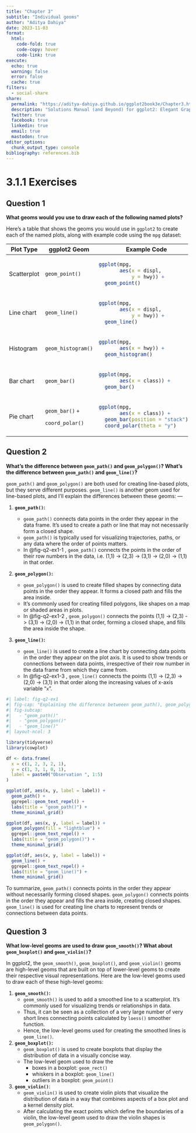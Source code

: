 ```yaml
---
title: "Chapter 3"
subtitle: "Individual geoms"
author: "Aditya Dahiya"
date: 2023-11-03
format: 
  html: 
    code-fold: true
    code-copy: hover
    code-link: true
execute: 
  echo: true
  warning: false
  error: false
  cache: true
filters:
  - social-share
share:
  permalink: "https://aditya-dahiya.github.io/ggplot2book3e/Chapter3.html"
  description: "Solutions Manual (and Beyond) for ggplot2: Elegant Graphics for Data Analysis (3e)"
  twitter: true
  facebook: true
  linkedin: true
  email: true
  mastodon: true
editor_options: 
  chunk_output_type: console
bibliography: references.bib
---
```


# **3.1.1 Exercises**

## Question 1

**What geoms would you use to draw each of the following named plots?**

Here's a table that shows the geoms you would use in `ggplot2` to create each of the named plots, along with example code using the `mpg` dataset:

+---------------+--------------------+-----------------------------------+
| Plot Type     | **ggplot2** Geom   | Example Code                      |
+===============+====================+===================================+
| Scatterplot   | `geom_point()`     | ``` r                             |
|               |                    | ggplot(mpg,                       |
|               |                    |        aes(x = displ,             |
|               |                    |            y = hwy)) +            |
|               |                    |   geom_point()                    |
|               |                    | ```                               |
+---------------+--------------------+-----------------------------------+
| Line chart    | `geom_line()`      | ``` r                             |
|               |                    | ggplot(mpg,                       |
|               |                    |        aes(x = displ,             |
|               |                    |            y = hwy)) +            |
|               |                    |   geom_line()                     |
|               |                    | ```                               |
+---------------+--------------------+-----------------------------------+
| Histogram     | `geom_histogram()` | ``` r                             |
|               |                    | ggplot(mpg,                       |
|               |                    |        aes(x = hwy)) +            |
|               |                    |   geom_histogram()                |
|               |                    | ```                               |
+---------------+--------------------+-----------------------------------+
| Bar chart     | `geom_bar()`       | ``` r                             |
|               |                    | ggplot(mpg,                       |
|               |                    |        aes(x = class)) +          |
|               |                    |   geom_bar()                      |
|               |                    | ```                               |
+---------------+--------------------+-----------------------------------+
| Pie chart     | `geom_bar()` `+`   | ``` r                             |
|               |                    | ggplot(mpg,                       |
|               | `coord_polar()`    |        aes(x = class)) +          |
|               |                    |   geom_bar(position = "stack") +  |
|               |                    |   coord_polar(theta = "y")        |
|               |                    | ```                               |
+---------------+--------------------+-----------------------------------+

## Question 2

**What's the difference between `geom_path()` and `geom_polygon()`? What's the difference between `geom_path()` and `geom_line()`?**

`geom_path()` and `geom_polygon()` are both used for creating line-based plots, but they serve different purposes. `geom_line()` is another geom used for line-based plots, and I'll explain the differences between these geoms: ---

1.  **`geom_path()`:**

    -   `geom_path()` connects data points in the order they appear in the data frame. It's used to create a path or line that may not necessarily form a closed shape.
    -   `geom_path()` is typically used for visualizing trajectories, paths, or any data where the order of points matters.
    -   In @fig-q2-ex1-1 , `geom_path()` connects the points in the order of their row numbers in the data, i.e. (1,1) -\> (2,3) -\> (3,1) -\> (2,0) -\> (1,1) in that order.

2.  **`geom_polygon()`:**

    -   `geom_polygon()` is used to create filled shapes by connecting data points in the order they appear. It forms a closed path and fills the area inside.
    -   It's commonly used for creating filled polygons, like shapes on a map or shaded areas in plots.
    -   In @fig-q2-ex1-2 , `geom_polygon()` connects the points (1,1) -\> (2,3) -\> (3,1) -\> (2,0) -\> (1,1) in that order, forming a closed shape, and fills the area inside the shape.

3.  **`geom_line()`:**

    -   `geom_line()` is used to create a line chart by connecting data points in the order they appear on the plot axis. It is used to show trends or connections between data points, irrespective of their row number in the data frame from which they came from.
    -   In @fig-q2-ex1-3 , `geom_line()` connects the points (1,1) -\> (2,3) -\> (2,0) -\> (3,1) in that order along the increasing values of x-axis variable "`x`".

```r
#| label: fig-q2-ex1
#| fig-cap: "Explaining the difference betweeen geom_path(), geom_polygon() and geom_line()"
#| fig-subcap: 
#|   - "geom_path()"
#|   - "geom_polygon()"
#|   - "geom_line()"
#| layout-ncol: 3

library(tidyverse)
library(cowplot)

df <- data.frame(
  x = c(1, 2, 3, 2, 1),
  y = c(1, 3, 1, 0, 1),
  label = paste0("Observation ", 1:5)
)

ggplot(df, aes(x, y, label = label)) +
  geom_path() +
  ggrepel::geom_text_repel() +
  labs(title = "geom_path()") +
  theme_minimal_grid()

ggplot(df, aes(x, y, label = label)) +
  geom_polygon(fill = "lightblue") +
  ggrepel::geom_text_repel() +
  labs(title = "geom_polygon()") +
  theme_minimal_grid()

ggplot(df, aes(x, y, label = label)) +
  geom_line() +
  ggrepel::geom_text_repel() +
  labs(title = "geom_line()") +
  theme_minimal_grid()
```

To summarize, `geom_path()` connects points in the order they appear without necessarily forming closed shapes. `geom_polygon()` connects points in the order they appear and fills the area inside, creating closed shapes. `geom_line()` is used for creating line charts to represent trends or connections between data points.

## Question 3

**What low-level geoms are used to draw `geom_smooth()`? What about `geom_boxplot()` and `geom_violin()`?**

In ggplot2, the `geom_smooth()`, `geom_boxplot()`, and `geom_violin()` geoms are high-level geoms that are built on top of lower-level geoms to create their respective visual representations. Here are the low-level geoms used to draw each of these high-level geoms:

1.  **`geom_smooth()`:**
    -   `geom_smooth()` is used to add a smoothed line to a scatterplot. It's commonly used for visualizing trends or relationships in data.
    -   Thus, it can be seen as a collection of a very large number of very short lines connecting points calculated by `loess()` smoother function.
    -   Hence, the low-level geoms used for creating the smoothed lines is `geom_line()`.
2.  **`geom_boxplot()`:**
    -   `geom_boxplot()` is used to create boxplots that display the distribution of data in a visually concise way.
    -   The low-level geom used to draw the
        -   boxes in a boxplot: `geom_rect()`
        -   whiskers in a boxplot: `geom_line()`
        -   outliers in a boxplot: `geom_point()`
3.  **`geom_violin()`**:
    -   `geom_violin()` is used to create violin plots that visualize the distribution of data in a way that combines aspects of a box plot and a kernel density plot.
    -   After calculating the exact points which define the boundaries of a violin, the low-level geom used to draw the violin shapes is `geom_polygon()`.
